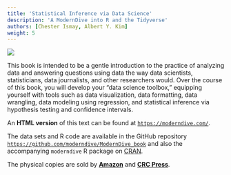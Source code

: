 ```yaml
---
title: 'Statistical Inference via Data Science'
description: 'A ModernDive into R and the Tidyverse'
authors: [Chester Ismay, Albert Y. Kim]
weight: 5
---
```


![](cover.png) 

This book is intended to be a gentle introduction to the practice of analyzing data and answering questions using data the way data scientists, statisticians, data journalists, and other researchers would. Over the course of this book, you will develop your "data science toolbox," equipping yourself with tools such as data visualization, data formatting, data wrangling, data modeling using regression, and statistical inference via hypothesis testing and confidence intervals.

An **HTML version** of this text can be found at [`https://moderndive.com/`](https://moderndive.com/). 

The data sets and R code are available in the GitHub repository [`https://github.com/moderndive/ModernDive_book`](https://github.com/moderndive/ModernDive_book) and also the accompanying `moderndive` R package on [CRAN](https://cran.r-project.org/package=moderndive).

The physical copies are sold by [**Amazon**](https://www.amazon.com/Statistical-Inference-via-Data-Science/dp/0367409828/) and [**CRC Press**](https://www.crcpress.com/Statistical-Inference-via-Data-Science-A-ModernDive-into-R-and-the-Tidyverse/Ismay-Kim/p/book/9780367409821). 
